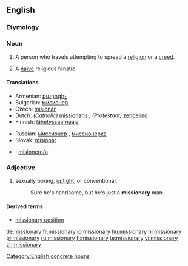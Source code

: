 {{wikipedia}}
==English==

===Etymology===
{{suffix|mission|ary}}

===Noun===
{{en-noun|missionar|ies}}

# A person who travels attempting to spread a [[religion]] or a [[creed]].
# {{pejorative}} A [[naive]] religious fanatic.

====Translations====
{{trans-top|person traveling to spread a religion}}
* Armenian: [[քարոզիչ]]
* Bulgarian: [[мисионер]] {{m}}
* Czech: [[misionář]] {{m}}
* Dutch: ''(Catholic)'' [[missionaris]] {{m}}, ''(Protestant)'' [[zendeling]] {{m}}
* Finnish: [[lähetyssaarnaaja]]
{{trans-mid}}
* Russian: [[миссионер]] {{m}}, [[миссионерка]] {{f}}
* Slovak: [[misionár]] {{m}}
* {{ttbc|Spanish}}: [[misionero/a]]
{{trans-bottom}}

===Adjective===
{{en-adj}}

# sexually boring, [[uptight]], or conventional.
#: Sure he's handsome, but he's just a '''missionary''' man.

====Derived terms====
* [[missionary position]]

[[Category:English concrete nouns]]

[[de:missionary]]
[[fr:missionary]]
[[io:missionary]]
[[hu:missionary]]
[[nl:missionary]]
[[pl:missionary]]
[[ru:missionary]]
[[fi:missionary]]
[[te:missionary]]
[[vi:missionary]]
[[zh:missionary]]